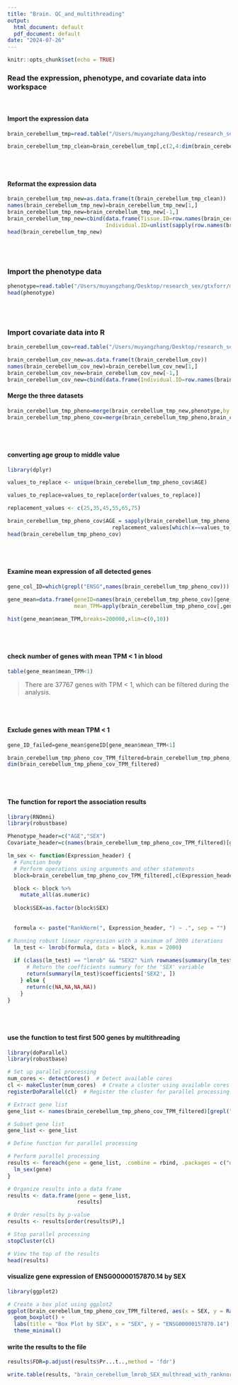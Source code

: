```yaml
---
title: "Brain. QC_and_multithreading"
output:
  html_document: default
  pdf_document: default
date: "2024-07-26"
---
```


```r
knitr::opts_chunk$set(echo = TRUE)
```




### Read the expression, phenotype, and covariate data into workspace

<br>

#### Import the expression data 
```r
brain_cerebellum_tmp=read.table("/Users/muyangzhang/Desktop/research_sex/gtxforr/tpm_tissue/gene_tpm_brain_cerebellum.gct",stringsAsFactors = F,header=T,skip=2,check.names = F,sep='\t')

brain_cerebellum_tmp_clean=brain_cerebellum_tmp[,c(2,4:dim(brain_cerebellum_tmp)[2])]

```

<br>
<br>

#### Reformat the expression data 
```r

brain_cerebellum_tmp_new=as.data.frame(t(brain_cerebellum_tmp_clean))
names(brain_cerebellum_tmp_new)=brain_cerebellum_tmp_new[1,]
brain_cerebellum_tmp_new=brain_cerebellum_tmp_new[-1,]
brain_cerebellum_tmp_new=cbind(data.frame(Tissue.ID=row.names(brain_cerebellum_tmp_new),
                               Individual.ID=unlist(sapply(row.names(brain_cerebellum_tmp_new),function(x) sub("^([^\\-]+\\-[^\\-]+).*", "\\1", x)))),brain_cerebellum_tmp_new)
head(brain_cerebellum_tmp_new)
```

<br>
<br>

### Import the phenotype data

```r

phenotype=read.table("/Users/muyangzhang/Desktop/research_sex/gtxforr/metadata_files/GTEx_Analysis_v8_Annotations_SubjectPhenotypesDS.txt", stringsAsFactors = F,header=T,check.names = F,sep='\t')
head(phenotype)

```

<br>
<br>

### Import covariate data into R

```r

brain_cerebellum_cov=read.table("/Users/muyangzhang/Desktop/research_sex/gtxforr/cis_qtl/GTEx_Analysis_v8_eQTL_covariates/Brain_Cerebellum.v8.covariates.txt",stringsAsFactors = F,header=T,check.names = F,sep='\t')

brain_cerebellum_cov_new=as.data.frame(t(brain_cerebellum_cov))
names(brain_cerebellum_cov_new)=brain_cerebellum_cov_new[1,]
brain_cerebellum_cov_new=brain_cerebellum_cov_new[-1,]
brain_cerebellum_cov_new=cbind(data.frame(Individual.ID=row.names(brain_cerebellum_cov_new)),brain_cerebellum_cov_new)

```


#### Merge the three datasets

```r

brain_cerebellum_tmp_pheno=merge(brain_cerebellum_tmp_new,phenotype,by.x='Individual.ID',by.y='SUBJID')
brain_cerebellum_tmp_pheno_cov=merge(brain_cerebellum_tmp_pheno,brain_cerebellum_cov_new,by='Individual.ID')

```


<br>
<br>

#### converting age group to middle value
```r
library(dplyr)

values_to_replace <- unique(brain_cerebellum_tmp_pheno_cov$AGE)
```


```r
values_to_replace=values_to_replace[order(values_to_replace)]

replacement_values <- c(25,35,45,55,65,75)

brain_cerebellum_tmp_pheno_cov$AGE = sapply(brain_cerebellum_tmp_pheno_cov$AGE, function(x)
                                 replacement_values[which(x==values_to_replace)])
head(brain_cerebellum_tmp_pheno_cov)
```

<br>
<br>

#### Examine mean expression of all detected genes

```r

gene_col_ID=which(grepl("ENSG",names(brain_cerebellum_tmp_pheno_cov)))

gene_mean=data.frame(geneID=names(brain_cerebellum_tmp_pheno_cov)[gene_col_ID],
                     mean_TPM=apply(brain_cerebellum_tmp_pheno_cov[,gene_col_ID],2,function(x) mean(as.numeric(x))))

hist(gene_mean$mean_TPM,breaks=200000,xlim=c(0,10))
```
<br>
<br>

#### check number of genes with mean TPM < 1 in blood

```r

table(gene_mean$mean_TPM<1)
```
> There are 37767 genes with TPM < 1, which can be filtered during the analysis.

<br>
<br>

#### Exclude genes with mean TPM < 1
```r

gene_ID_failed=gene_mean$geneID[gene_mean$mean_TPM<1]

brain_cerebellum_tmp_pheno_cov_TPM_filtered=brain_cerebellum_tmp_pheno_cov[,!names(brain_cerebellum_tmp_pheno_cov) %in%gene_ID_failed]
dim(brain_cerebellum_tmp_pheno_cov_TPM_filtered)
```


<br>
<br>


#### The function for report the association results 

```r
library(RNOmni)
library(robustbase)

Phenotype_header=c("AGE","SEX")
Covariate_header=c(names(brain_cerebellum_tmp_pheno_cov_TPM_filtered)[grepl('Inferred',names(brain_cerebellum_tmp_pheno_cov_TPM_filtered))],"PC1","PC2","PC3","PC4","PC5")

lm_sex <- function(Expression_header) {
  # Function body
  # Perform operations using arguments and other statements
  block=brain_cerebellum_tmp_pheno_cov_TPM_filtered[,c(Expression_header,Phenotype_header,Covariate_header)]

  block <- block %>%
    mutate_all(as.numeric)
  
  block$SEX=as.factor(block$SEX)
  
  
  formula <- paste("RankNorm(", Expression_header, ") ~ .", sep = "")

# Running robust linear regression with a maximum of 2000 iterations
  lm_test <- lmrob(formula, data = block, k.max = 2000)
  
  if (class(lm_test) == "lmrob" && "SEX2" %in% rownames(summary(lm_test)$coefficients)) {
      # Return the coefficients summary for the 'SEX' variable
      return(summary(lm_test)$coefficients['SEX2', ])
    } else {
      return(c(NA,NA,NA,NA))
    }
}


```

<br>
<br>

#### use the function to test first 500 genes by multithreading 

```r

library(doParallel)
library(robustbase)

# Set up parallel processing
num_cores <- detectCores()  # Detect available cores
cl <- makeCluster(num_cores)  # Create a cluster using available cores
registerDoParallel(cl)  # Register the cluster for parallel processing

# Extract gene list
gene_list <- names(brain_cerebellum_tmp_pheno_cov_TPM_filtered)[grepl("ENSG", names(brain_cerebellum_tmp_pheno_cov_TPM_filtered))]

# Subset gene list
gene_list <- gene_list

# Define function for parallel processing

# Perform parallel processing
results <- foreach(gene = gene_list, .combine = rbind, .packages = c("dplyr","RNOmni","robustbase")) %dopar% {
  lm_sex(gene)
}

# Organize results into a data frame
results <- data.frame(gene = gene_list,
                      results)

# Order results by p-value
results <- results[order(results$P),]

# Stop parallel processing
stopCluster(cl)

# View the top of the results
head(results)
```


#### visualize gene expression of ENSG00000157870.14 by SEX
```r

library(ggplot2)

# Create a box plot using ggplot2
ggplot(brain_cerebellum_tmp_pheno_cov_TPM_filtered, aes(x = SEX, y = RankNorm(as.numeric(ENSG00000157870.14)), fill = as.factor(SEX))) +
  geom_boxplot() +
  labs(title = "Box Plot by SEX", x = "SEX", y = "ENSG00000157870.14") +
  theme_minimal()

```

#### write the results to the file
```r

results$FDR=p.adjust(results$Pr...t..,method = 'fdr')

write.table(results, "brain_cerebellum_lmrob_SEX_multhread_with_ranknorm_FDR.txt", quote=F, row.names = F, sep='\t')

```